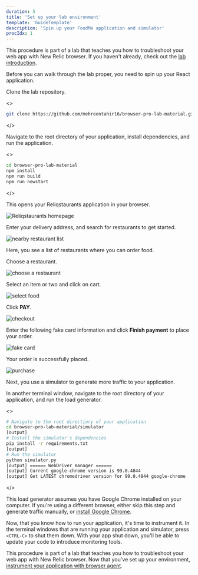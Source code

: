 ```yaml
---
duration: 5
title: 'Set up your lab environment'
template: 'GuideTemplate'
description: 'Spin up your FoodMe application and simulator'
procIdx: 1
---
```


<Callout variant="course" title="lab">

This procedure is part of a lab that teaches you how to troubleshoot your web app with New Relic browser. If you haven't already, check out the [lab introduction](/collect-data/browser).

</Callout>

Before you can walk through the lab proper, you need to spin up your React application.

<Steps>

<Step>

Clone the lab repository.

<>

```bash
git clone https://github.com/mehreentahir16/browser-pro-lab-material.git
```

</>

</Step>

<Step>

Navigate to the root directory of your application, install dependencies, and run the application.

<>

```bash
cd browser-pro-lab-material
npm install
npm run build
npm run newstart
```

</>

This opens your Reliqstaurants application in your browser.

![Reliqstaurants homepage](../../../images/nr-browser/homepage.png)

Enter your delivery address, and search for restaurants to get started.

![nearby restaurant list](../../../images/nr-browser/restaurant-list.png)

Here, you see a list of restaurants where you can order food.

</Step>

<Step>

Choose a restaurant.

![choose a restaurant](../../../images/nr-browser/choose-restaurant.png)

</Step>

<Step>

Select an item or two and click on cart.

![select food](../../../images/nr-browser/select-food.png)

</Step>

<Step>

Click **PAY**.

![checkout](../../../images/nr-browser/checkout.png)

</Step>

<Step>

Enter the following fake card information and click **Finish payment** to place your order.

![fake card](../../../images/nr-browser/place-order.png)

Your order is successfully placed.

![purchase](../../../images/nr-browser/thank-you.png)

Next, you use a simulator to generate more traffic to your application.

</Step>

<Step>

In another terminal window, navigate to the root directory of your application, and run the load generator.

<>

```bash
# Navigate to the root directiory of your application
cd browser-pro-lab-material/simulator
[output]
# Install the simulator's dependencies
pip install -r requirements.txt
[output]
# Run the simulator
python simulator.py
[output] ====== WebDriver manager ======
[output] Current google-chrome version is 99.0.4844
[output] Get LATEST chromedriver version for 99.0.4844 google-chrome
```

</>

<Callout variant='important'>

This load generator assumes you have Google Chrome installed on your computer. If you're using a different browser, either skip this step and generate traffic manually, or [install Google Chrome](https://www.google.com/chrome/downloads/).

</Callout>

</Step>

</Steps>

Now, that you know how to run your application, it's time to instrument it. In the terminal windows that are running your application and simulator, press `<CTRL-C>` to shut them down. With your app shut down, you'll be able to update your code to introduce monitoring tools.

<Callout variant="course" title="lab">

This procedure is part of a lab that teaches you how to troubleshoot your web app with New Relic browser. Now that you've set up your environment, [instrument your application with browser agent](/collect-data/browser/install-browser-agent).

</Callout>